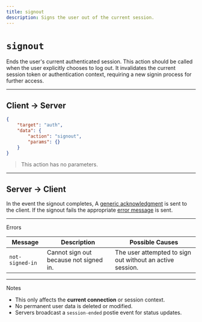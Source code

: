 ```yaml
---
title: signout
description: Signs the user out of the current session.
---
```


# `signout`

Ends the user's current authenticated session. This action should be called when the user explicitly chooses to log out. It invalidates the current session token or authentication context, requiring a new signin process for further access.

---

## Client → Server

```json Example
{
    "target": "auth",
    "data": {
        "action": "signout",
        "params": {}
    }
}
```

> This action has no parameters.

---

## Server → Client

In the event the signout completes, A [generic acknowledgment](/protocol/targets/generic-ack.mdx) is sent to the client.
If the signout fails the appropriate [error message](/protocol/targets/error.mdx) is sent.


---

<Danger>Errors</Danger>

| Message         | Description                            | Possible Causes                                           |
|-----------------|----------------------------------------|-----------------------------------------------------------|
| `not-signed-in` | Cannot sign out because not signed in. | The user attempted to sign out without an active session. |

---

<Note>Notes</Note>
- This only affects the **current connection** or session context.
- No permanent user data is deleted or modified.
- Servers broadcast a `session-ended` postie event for status updates.
